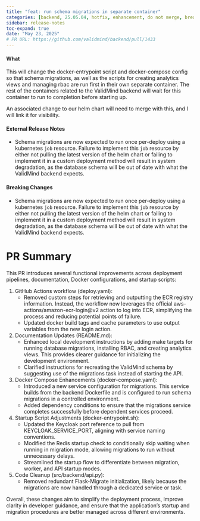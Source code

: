 ```yaml
---
title: "feat: run schema migrations in separate container"
categories: [backend, 25.05.04, hotfix, enhancement, do not merge, breaking-change]
sidebar: release-notes
toc-expand: true
date: "May 23, 2025"
# PR URL: https://github.com/validmind/backend/pull/1433
---
```

#### What
This will change the docker-entrypoint script and docker-compose config so that schema migrations, as well as the scripts for creating analytics views and managing rbac are run first in their own separate container. The rest of the containers related to the ValidMind backend will wait for this container to run to completion before starting up.

An associated change to our helm chart will need to merge with this, and I will link it for visibility.

#### External Release Notes
* Schema migrations are now expected to run once per-deploy using a kubernetes `job` resource. Failure to implement this `job` resource by either not pulling the latest version of the helm chart or failing to implement it in a custom deployment method will result in system degradation, as the database schema will be out of date with what the ValidMind backend expects.

#### Breaking Changes
* Schema migrations are now expected to run once per-deploy using a kubernetes `job` resource. Failure to implement this `job` resource by either not pulling the latest version of the helm chart or failing to implement it in a custom deployment method will result in system degradation, as the database schema will be out of date with what the ValidMind backend expects.

# PR Summary
This PR introduces several functional improvements across deployment pipelines, documentation, Docker configurations, and startup scripts:

1. GitHub Actions workflow (deploy.yaml):
   - Removed custom steps for retrieving and outputting the ECR registry information. Instead, the workflow now leverages the official aws-actions/amazon-ecr-login@v2 action to log into ECR, simplifying the process and reducing potential points of failure.
   - Updated docker build tags and cache parameters to use output variables from the new login action.

2. Documentation Updates (README.md):
   - Enhanced local development instructions by adding make targets for running database migrations, installing RBAC, and creating analytics views. This provides clearer guidance for initializing the development environment.
   - Clarified instructions for recreating the ValidMind schema by suggesting use of the migrations task instead of starting the API.

3. Docker Compose Enhancements (docker-compose.yaml):
   - Introduced a new service configuration for migrations. This service builds from the backend Dockerfile and is configured to run schema migrations in a controlled environment.
   - Added dependency conditions to ensure that the migrations service completes successfully before dependent services proceed.

4. Startup Script Adjustments (docker-entrypoint.sh):
   - Updated the Keycloak port reference to pull from KEYCLOAK_SERVICE_PORT, aligning with service naming conventions.
   - Modified the Redis startup check to conditionally skip waiting when running in migration mode, allowing migrations to run without unnecessary delays.
   - Streamlined the startup flow to differentiate between migration, worker, and API startup modes.

5. Code Cleanup (src/backend/api.py):
   - Removed redundant Flask-Migrate initialization, likely because the migrations are now handled through a dedicated service or task.

Overall, these changes aim to simplify the deployment process, improve clarity in developer guidance, and ensure that the application's startup and migration procedures are better managed across different environments.